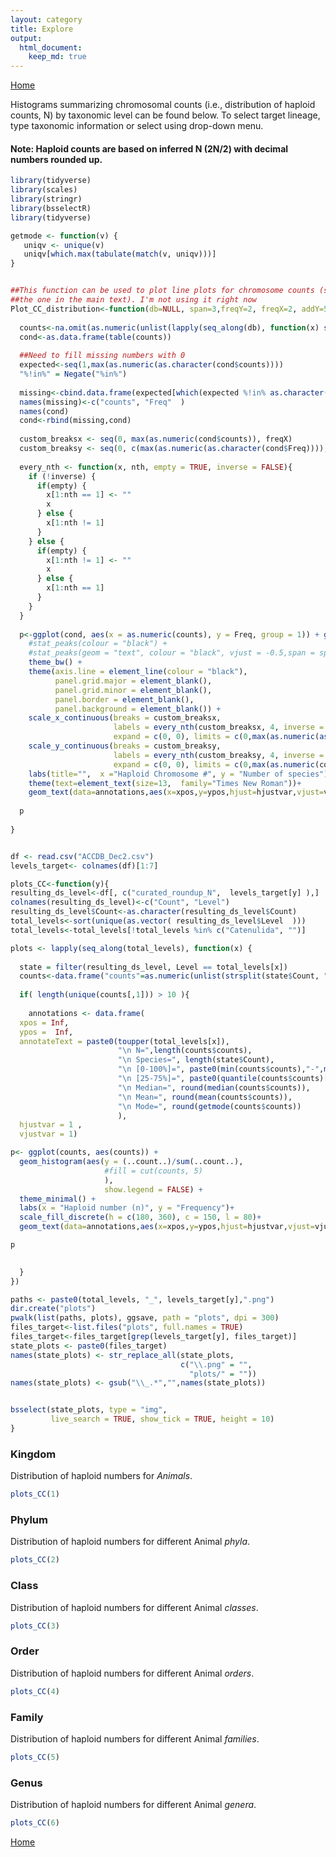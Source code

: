 ```yaml
---
layout: category
title: Explore
output:
  html_document:
    keep_md: true
---
```

[Home](/ACC)

Histograms summarizing chromosomal counts (i.e., distribution of haploid counts, N) by taxonomic level can be found below. To select target lineage, type taxonomic information or select using drop-down menu.

#### Note: Haploid counts are based on inferred N (2N/2) with decimal numbers rounded up.


```r
library(tidyverse)
library(scales)
library(stringr)
library(bsselectR)
library(tidyverse)

getmode <- function(v) {
   uniqv <- unique(v)
   uniqv[which.max(tabulate(match(v, uniqv)))]
}


##This function can be used to plot line plots for chromosome counts (similar to
##the one in the main text). I'm not using it right now
Plot_CC_distribution<-function(db=NULL, span=3,freqY=2, freqX=2, addY=5, addX=0,sizeT=3,annotations=annotations, color="black"){
  
  counts<-na.omit(as.numeric(unlist(lapply(seq_along(db), function(x) strsplit(as.character(db[x]),',')))))
  cond<-as.data.frame(table(counts))
  
  ##Need to fill missing numbers with 0
  expected<-seq(1,max(as.numeric(as.character(cond$counts))))
  "%!in%" = Negate("%in%")
  
  missing<-cbind.data.frame(expected[which(expected %!in% as.character(cond$counts))],0)
  names(missing)<-c("counts", "Freq"  )
  names(cond)
  cond<-rbind(missing,cond)
  
  custom_breaksx <- seq(0, max(as.numeric(cond$counts)), freqX)
  custom_breaksy <- seq(0, c(max(as.numeric(as.character(cond$Freq)))), freqY)
  
  every_nth <- function(x, nth, empty = TRUE, inverse = FALSE){
    if (!inverse) {
      if(empty) {
        x[1:nth == 1] <- ""
        x
      } else {
        x[1:nth != 1]
      }
    } else {
      if(empty) {
        x[1:nth != 1] <- ""
        x
      } else {
        x[1:nth == 1]
      }
    }
  }
  
  p<-ggplot(cond, aes(x = as.numeric(counts), y = Freq, group = 1)) + geom_line(color=color) + 
    #stat_peaks(colour = "black") +
    #stat_peaks(geom = "text", colour = "black", vjust = -0.5,span = span)+
    theme_bw() +
    theme(axis.line = element_line(colour = "black"),
          panel.grid.major = element_blank(),
          panel.grid.minor = element_blank(),
          panel.border = element_blank(),
          panel.background = element_blank()) + 
    scale_x_continuous(breaks = custom_breaksx,
                       labels = every_nth(custom_breaksx, 4, inverse = TRUE),
                       expand = c(0, 0), limits = c(0,max(as.numeric(as.character(cond$counts)))+addX)) + 
    scale_y_continuous(breaks = custom_breaksy,
                       labels = every_nth(custom_breaksy, 4, inverse = TRUE),
                       expand = c(0, 0), limits = c(0,max(as.numeric(cond$Freq))+addY))+
    labs(title="",  x ="Haploid Chromosome #", y = "Number of species") + 
    theme(text=element_text(size=13,  family="Times New Roman"))+
    geom_text(data=annotations,aes(x=xpos,y=ypos,hjust=hjustvar,vjust=vjustvar,label=annotateText),  size=sizeT)+ geom_line(color=color)
  
  p
  
}


df <- read.csv("ACCDB_Dec2.csv")
levels_target<- colnames(df)[1:7]

plots_CC<-function(y){
resulting_ds_level<-df[, c("curated_roundup_N",  levels_target[y] ),]
colnames(resulting_ds_level)<-c("Count", "Level")
resulting_ds_level$Count<-as.character(resulting_ds_level$Count)
total_levels<-sort(unique(as.vector( resulting_ds_level$Level  )))
total_levels<-total_levels[!total_levels %in% c("Catenulida", "")]

plots <- lapply(seq_along(total_levels), function(x) {
  
  state = filter(resulting_ds_level, Level == total_levels[x])
  counts<-data.frame("counts"=as.numeric(unlist(strsplit(state$Count, ","))))
  
  if( length(unique(counts[,1])) > 10 ){
    
    annotations <- data.frame(
  xpos = Inf,
  ypos =  Inf,
  annotateText = paste0(toupper(total_levels[x]),
                        "\n N=",length(counts$counts), 
                        "\n Species=", length(state$Count), 
                        "\n [0-100%]=", paste0(min(counts$counts),"-",max(counts$counts)),
                        "\n [25-75%]=", paste0(quantile(counts$counts)[c(2,4)], collapse = "-"),
                        "\n Median=", round(median(counts$counts)),
                        "\n Mean=", round(mean(counts$counts)),
                        "\n Mode=", round(getmode(counts$counts))
                        ),
  hjustvar = 1 ,
  vjustvar = 1)

p<- ggplot(counts, aes(counts)) +
  geom_histogram(aes(y = (..count..)/sum(..count..),
                     #fill = cut(counts, 5)
                     ),
                     show.legend = FALSE) +
  theme_minimal() +
  labs(x = "Haploid number (n)", y = "Frequency")+
  scale_fill_discrete(h = c(180, 360), c = 150, l = 80)+
  geom_text(data=annotations,aes(x=xpos,y=ypos,hjust=hjustvar,vjust=vjustvar,label=annotateText),  size=2)

p

    
  }
})

paths <- paste0(total_levels, "_", levels_target[y],".png")
dir.create("plots")
pwalk(list(paths, plots), ggsave, path = "plots", dpi = 300)
files_target<-list.files("plots", full.names = TRUE)
files_target<-files_target[grep(levels_target[y], files_target)]
state_plots <- paste0(files_target)
names(state_plots) <- str_replace_all(state_plots, 
                                      c("\\.png" = "", 
                                        "plots/" = ""))
names(state_plots) <- gsub("\\_.*","",names(state_plots))


bsselect(state_plots, type = "img", 
         live_search = TRUE, show_tick = TRUE, height = 10)
}

```


### Kingdom

Distribution of haploid numbers for *Animals*.  

```r
plots_CC(1)
```

### Phylum
Distribution of haploid numbers for different Animal *phyla*.  

```r
plots_CC(2)
```

### Class
Distribution of haploid numbers for different Animal *classes*.  

```r
plots_CC(3)
```

### Order
Distribution of haploid numbers for different Animal *orders*.  

```r
plots_CC(4)
```

### Family
Distribution of haploid numbers for different Animal *families*.  

```r
plots_CC(5)
```

### Genus
Distribution of haploid numbers for different Animal *genera*.  

```r
plots_CC(6)
```
  

[Home](/ACC)







